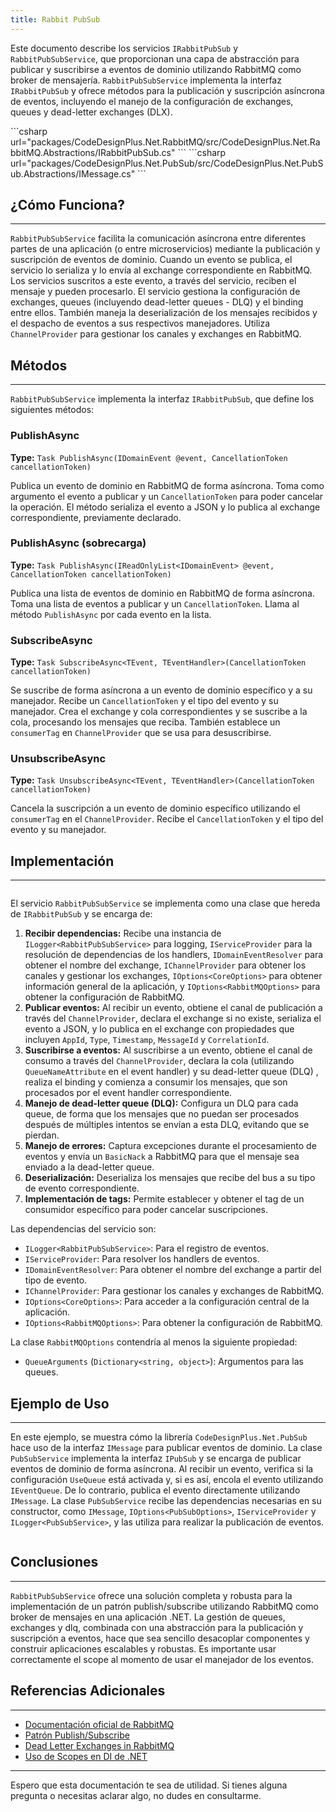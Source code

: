 ```yaml
---
title: Rabbit PubSub
---
```



Este documento describe los servicios `IRabbitPubSub` y `RabbitPubSubService`, que proporcionan una capa de abstracción para publicar y suscribirse a eventos de dominio utilizando RabbitMQ como broker de mensajería. `RabbitPubSubService` implementa la interfaz `IRabbitPubSub` y ofrece métodos para la publicación y suscripción asíncrona de eventos, incluyendo el manejo de la configuración de exchanges, queues y dead-letter exchanges (DLX).

<Tabs>
    <TabItem label="IRabbitPubSub">
    ```csharp url="packages/CodeDesignPlus.Net.RabbitMQ/src/CodeDesignPlus.Net.RabbitMQ.Abstractions/IRabbitPubSub.cs"
    ```
    </TabItem>
    <TabItem label="IMessage">
    ```csharp url="packages/CodeDesignPlus.Net.PubSub/src/CodeDesignPlus.Net.PubSub.Abstractions/IMessage.cs"
    ```
    </TabItem>
</Tabs>




## ¿Cómo Funciona?
---

`RabbitPubSubService` facilita la comunicación asíncrona entre diferentes partes de una aplicación (o entre microservicios) mediante la publicación y suscripción de eventos de dominio. Cuando un evento se publica, el servicio lo serializa y lo envía al exchange correspondiente en RabbitMQ. Los servicios suscritos a este evento, a través del servicio, reciben el mensaje y pueden procesarlo. El servicio gestiona la configuración de exchanges, queues (incluyendo dead-letter queues - DLQ) y el binding entre ellos. También maneja la deserialización de los mensajes recibidos y el despacho de eventos a sus respectivos manejadores. Utiliza `ChannelProvider` para gestionar los canales y exchanges en RabbitMQ.

## Métodos
---

`RabbitPubSubService` implementa la interfaz `IRabbitPubSub`, que define los siguientes métodos:

### PublishAsync
**Type:** `Task PublishAsync(IDomainEvent @event, CancellationToken cancellationToken)`

Publica un evento de dominio en RabbitMQ de forma asíncrona. Toma como argumento el evento a publicar y un `CancellationToken` para poder cancelar la operación. El método serializa el evento a JSON y lo publica al exchange correspondiente, previamente declarado.

### PublishAsync (sobrecarga)
**Type:** `Task PublishAsync(IReadOnlyList<IDomainEvent> @event, CancellationToken cancellationToken)`

Publica una lista de eventos de dominio en RabbitMQ de forma asíncrona. Toma una lista de eventos a publicar y un `CancellationToken`. Llama al método `PublishAsync` por cada evento en la lista.

### SubscribeAsync
**Type:** `Task SubscribeAsync<TEvent, TEventHandler>(CancellationToken cancellationToken)`

Se suscribe de forma asíncrona a un evento de dominio específico y a su manejador.  Recibe un `CancellationToken` y el tipo del evento y su manejador.  Crea el exchange y cola correspondientes y se suscribe a la cola, procesando los mensajes que reciba. También establece un `consumerTag` en `ChannelProvider` que se usa para desuscribirse.

### UnsubscribeAsync
**Type:** `Task UnsubscribeAsync<TEvent, TEventHandler>(CancellationToken cancellationToken)`

Cancela la suscripción a un evento de dominio específico utilizando el `consumerTag` en el  `ChannelProvider`.  Recibe el `CancellationToken` y el tipo del evento y su manejador.

## Implementación
---

```csharp url="packages/CodeDesignPlus.Net.RabbitMQ/src/CodeDesignPlus.Net.RabbitMQ/Services/RabbitPubSubService.cs"
```

El servicio `RabbitPubSubService` se implementa como una clase que hereda de `IRabbitPubSub` y se encarga de:

1.  **Recibir dependencias:** Recibe una instancia de `ILogger<RabbitPubSubService>` para logging, `IServiceProvider` para la resolución de dependencias de los handlers, `IDomainEventResolver` para obtener el nombre del exchange, `IChannelProvider` para obtener los canales y gestionar los exchanges, `IOptions<CoreOptions>` para obtener información general de la aplicación, y `IOptions<RabbitMQOptions>` para obtener la configuración de RabbitMQ.
2.  **Publicar eventos:** Al recibir un evento, obtiene el canal de publicación a través del `ChannelProvider`, declara el exchange si no existe, serializa el evento a JSON, y lo publica en el exchange con propiedades que incluyen `AppId`, `Type`, `Timestamp`, `MessageId` y `CorrelationId`.
3.  **Suscribirse a eventos:** Al suscribirse a un evento, obtiene el canal de consumo a través del `ChannelProvider`, declara la cola (utilizando `QueueNameAttribute` en el event handler) y su dead-letter queue (DLQ) , realiza el binding y comienza a consumir los mensajes, que son procesados por el event handler correspondiente.
4.   **Manejo de dead-letter queue (DLQ):** Configura un DLQ para cada queue, de forma que los mensajes que no puedan ser procesados después de múltiples intentos se envían a esta DLQ, evitando que se pierdan.
5.  **Manejo de errores:** Captura excepciones durante el procesamiento de eventos y envía un `BasicNack` a RabbitMQ para que el mensaje sea enviado a la dead-letter queue.
6. **Deserialización:** Deserializa los mensajes que recibe del bus a su tipo de evento correspondiente.
7.  **Implementación de tags:** Permite establecer y obtener el tag de un consumidor específico para poder cancelar suscripciones.

Las dependencias del servicio son:

- `ILogger<RabbitPubSubService>`: Para el registro de eventos.
- `IServiceProvider`: Para resolver los handlers de eventos.
- `IDomainEventResolver`: Para obtener el nombre del exchange a partir del tipo de evento.
- `IChannelProvider`: Para gestionar los canales y exchanges de RabbitMQ.
- `IOptions<CoreOptions>`: Para acceder a la configuración central de la aplicación.
- `IOptions<RabbitMQOptions>`: Para obtener la configuración de RabbitMQ.

La clase `RabbitMQOptions` contendría al menos la siguiente propiedad:
- `QueueArguments` (`Dictionary<string, object>`): Argumentos para las queues.

## Ejemplo de Uso
---

En este ejemplo, se muestra cómo la librería `CodeDesignPlus.Net.PubSub` hace uso de la interfaz `IMessage` para publicar eventos de dominio. La clase `PubSubService` implementa la interfaz `IPubSub` y se encarga de publicar eventos de dominio de forma asíncrona. Al recibir un evento, verifica si la configuración `UseQueue` está activada y, si es así, encola el evento utilizando `IEventQueue`. De lo contrario, publica el evento directamente utilizando `IMessage`. La clase `PubSubService` recibe las dependencias necesarias en su constructor, como `IMessage`, `IOptions<PubSubOptions>`, `IServiceProvider` y `ILogger<PubSubService>`, y las utiliza para realizar la publicación de eventos.

```csharp url="packages/CodeDesignPlus.Net.PubSub/src/CodeDesignPlus.Net.PubSub/Services/PubSubService.cs"
```

## Conclusiones
---

`RabbitPubSubService` ofrece una solución completa y robusta para la implementación de un patrón publish/subscribe utilizando RabbitMQ como broker de mensajes en una aplicación .NET. La gestión de queues, exchanges y dlq, combinada con una abstracción para la publicación y suscripción a eventos, hace que sea sencillo desacoplar componentes y construir aplicaciones escalables y robustas. Es importante usar correctamente el scope al momento de usar el manejador de los eventos.

## Referencias Adicionales
---

*   [Documentación oficial de RabbitMQ](https://www.rabbitmq.com/documentation.html)
*   [Patrón Publish/Subscribe](https://en.wikipedia.org/wiki/Publish%E2%80%93subscribe_pattern)
*   [Dead Letter Exchanges in RabbitMQ](https://www.rabbitmq.com/dlx.html)
*   [Uso de Scopes en DI de .NET](https://learn.microsoft.com/en-us/aspnet/core/fundamentals/dependency-injection?view=aspnetcore-8.0#service-lifetimes)

---

Espero que esta documentación te sea de utilidad. Si tienes alguna pregunta o necesitas aclarar algo, no dudes en consultarme.
